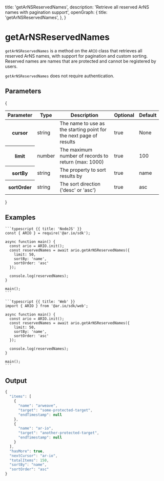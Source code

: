 
  title: 'getArNSReservedNames',
  description: 'Retrieve all reserved ArNS names with pagination support',
  openGraph: {
    title: 'getArNSReservedNames',
  },
}


# getArNSReservedNames

`getArNSReservedNames` is a method on the `ARIO` class that retrieves all reserved ArNS names, with support for pagination and custom sorting. Reserved names are names that are protected and cannot be registered by users.

`getArNSReservedNames` does not require authentication.

## Parameters

{

<div style={{ textAlign: 'center' }}>
  <table className="inline-table">
    <thead>
      <tr>
        <th>Parameter</th>
        <th>Type</th>
        <th>Description</th>
        <th>Optional</th>
        <th>Default</th>
      </tr>
    </thead>
    <tbody>
      <tr>
        <th>cursor</th>
        <td>string</td>
        <td>
          The name to use as the starting point for the next page of results
        </td>
        <td>true</td>
        <td>None</td>
      </tr>
      <tr>
        <th>limit</th>
        <td>number</td>
        <td>The maximum number of records to return (max: 1000)</td>
        <td>true</td>
        <td>100</td>
      </tr>
      <tr>
        <th>sortBy</th>
        <td>string</td>
        <td>The property to sort results by</td>
        <td>true</td>
        <td>name</td>
      </tr>
      <tr>
        <th>sortOrder</th>
        <td>string</td>
        <td>The sort direction ('desc' or 'asc')</td>
        <td>true</td>
        <td>asc</td>
      </tr>
    </tbody>
  </table>
</div>
}

## Examples

<CodeGroup title="getArNSReservedNames">

    ```typescript {{ title: 'NodeJS' }}
    const { ARIO } = require('@ar.io/sdk');

    async function main() {
      const ario = ARIO.init();
      const reservedNames = await ario.getArNSReservedNames({
        limit: 50,
        sortBy: 'name',
        sortOrder: 'asc'
      });

      console.log(reservedNames);
    }

    main();
    ```

    ```typescript {{ title: 'Web' }}
    import { ARIO } from '@ar.io/sdk/web';

    async function main() {
      const ario = ARIO.init();
      const reservedNames = await ario.getArNSReservedNames({
        limit: 50,
        sortBy: 'name',
        sortOrder: 'asc'
      });

      console.log(reservedNames);
    }

    main();
    ```

</CodeGroup>

## Output

```js
{
  "items": [
    {
      "name": "arweave",
      "target": "some-protected-target",
      "endTimestamp": null
    },
    {
      "name": "ar-io",
      "target": "another-protected-target",
      "endTimestamp": null
    }
  ],
  "hasMore": true,
  "nextCursor": "ar-io",
  "totalItems": 150,
  "sortBy": "name",
  "sortOrder": "asc"
}
```
